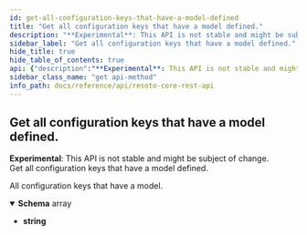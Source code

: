 ```yaml
---
id: get-all-configuration-keys-that-have-a-model-defined
title: "Get all configuration keys that have a model defined."
description: "**Experimental**: This API is not stable and might be subject of change.<br/>"
sidebar_label: "Get all configuration keys that have a model defined."
hide_title: true
hide_table_of_contents: true
api: {"description":"**Experimental**: This API is not stable and might be subject of change.<br/>\nGet all configuration keys that have a model defined.\n","tags":["config_validation"],"responses":{"200":{"description":"All configuration keys that have a model.","content":{"application/json":{"schema":{"type":"array","items":{"type":"string"}}}}}},"method":"get","path":"/configs/validation","servers":[{"url":"https://{host}:{port}","variables":{"host":{"default":"localhost"},"port":{"default":"8900"}}}],"info":{"title":"Resoto Core REST API","version":"V1"},"postman":{"name":"Get all configuration keys that have a model defined.","description":{"content":"**Experimental**: This API is not stable and might be subject of change.<br/>\nGet all configuration keys that have a model defined.\n","type":"text/plain"},"url":{"path":["configs","validation"],"host":["{{baseUrl}}"],"query":[],"variable":[]},"header":[{"key":"Accept","value":"application/json"}],"method":"GET"}}
sidebar_class_name: "get api-method"
info_path: docs/reference/api/resoto-core-rest-api
---
```



## Get all configuration keys that have a model defined.

**Experimental**: This API is not stable and might be subject of change.<br/> Get all configuration keys that have a model defined.

<div><ApiTabs><TabItem label={"200"} value={"200"}><div>

All configuration keys that have a model.

</div><div><MimeTabs schemaType={"response"}><TabItem label={"application/json"} value={"application/json"}><SchemaTabs><TabItem label={"Schema"} value={"Schema"}><details style={{}} data-collapsed={false} open={true}><summary style={{"textAlign":"left"}}><strong>Schema</strong><span style={{"opacity":"0.6"}}> array</span></summary><div style={{"textAlign":"left","marginLeft":"1rem"}}></div><ul style={{"marginLeft":"1rem"}}><li><div><strong>string</strong></div></li></ul></details></TabItem><TabItem label={"Example (from schema)"} value={"Example (from schema)"}><ResponseSamples responseExample={"[\n  \"string\"\n]"} language={"json"}></ResponseSamples></TabItem></SchemaTabs></TabItem></MimeTabs></div></TabItem></ApiTabs></div>

